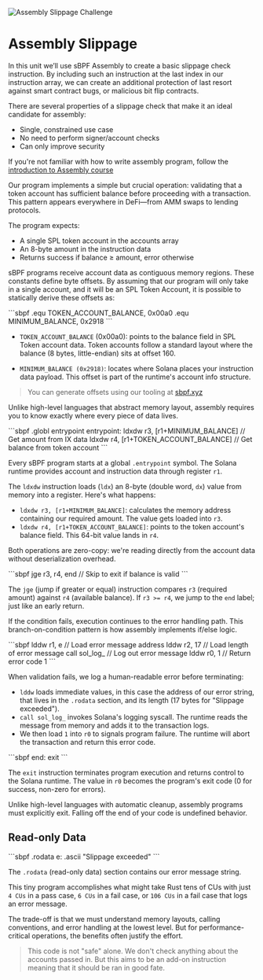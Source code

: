 
![Assembly Slippage Challenge](/graphics/challenge-banners/assembly-slippage.png)

# Assembly Slippage

In this unit we’ll use sBPF Assembly to create a basic slippage check instruction. By including such an instruction at the last index in our instruction array, we can create an additional protection of last resort against smart contract bugs, or malicious bit flip contracts.

There are several properties of a slippage check that make it an ideal candidate for assembly:

- Single, constrained use case
- No need to perform signer/account checks
- Can only improve security

If you're not familiar with how to write assembly program, follow the [introduction to Assembly course](en/courses/introduction-to-assembly)

<ArticleSection name="Program Design" id="program-design" level="h2" />

Our program implements a simple but crucial operation: validating that a token account has sufficient balance before proceeding with a transaction. This pattern appears everywhere in DeFi—from AMM swaps to lending protocols.

The program expects:
- A single SPL token account in the accounts array
- An 8-byte amount in the instruction data
- Returns success if balance ≥ amount, error otherwise

<ArticleSection name="Memory Offsets" id="memory-offsets" level="h2" />

sBPF programs receive account data as contiguous memory regions. These constants define byte offsets. By assuming that our program will only take in a single account, and it will be an SPL Token Account, it is possible to statically derive these offsets as:

<Codeblock lang="sbpf">
```sbpf
.equ TOKEN_ACCOUNT_BALANCE, 0x00a0
.equ MINIMUM_BALANCE, 0x2918
```
</Codeblock>

- `TOKEN_ACCOUNT_BALANCE` (0x00a0): points to the balance field in SPL Token account data. Token accounts follow a standard layout where the balance (8 bytes, little-endian) sits at offset 160.

- `MINIMUM_BALANCE (0x2918)`: locates where Solana places your instruction data payload. This offset is part of the runtime's account info structure.

> You can generate offsets using our tooling at [sbpf.xyz](https://sbpf.xyz)

Unlike high-level languages that abstract memory layout, assembly requires you to know exactly where every piece of data lives.

<ArticleSection name="Entrypoint and Initial Validation" id="entrypoint-and-validations" level="h2" />

<Codeblock lang="sbpf">
```sbpf
.globl entrypoint
entrypoint:
    ldxdw r3, [r1+MINIMUM_BALANCE]      // Get amount from IX data
    ldxdw r4, [r1+TOKEN_ACCOUNT_BALANCE] // Get balance from token account
```
</Codeblock>

Every sBPF program starts at a global `.entrypoint` symbol. The Solana runtime provides account and instruction data through register `r1`.

The `ldxdw` instruction loads (`ldx`) an 8-byte (double word, `dx`) value from memory into a register. Here's what happens:
- `ldxdw r3, [r1+MINIMUM_BALANCE]`: calculates the memory address containing our required amount. The value gets loaded into `r3`.
- `ldxdw r4, [r1+TOKEN_ACCOUNT_BALANCE]`: points to the token account's balance field. This 64-bit value lands in `r4`.

Both operations are zero-copy: we're reading directly from the account data without deserialization overhead.

<ArticleSection name="Conditional Logic and Branching" id="conditional-logic-and-branching" level="h2" />

<Codeblock lang="sbpf">
```sbpf
jge r3, r4, end         // Skip to exit if balance is valid
```
</Codeblock>


The `jge` (jump if greater or equal) instruction compares `r3` (required amount) against `r4` (available balance). If `r3 >= r4`, we jump to the `end` label; just like an early return.

If the condition fails, execution continues to the error handling path. This branch-on-condition pattern is how assembly implements if/else logic.

<ArticleSection name="Error Handling and Logging" id="error-handling-and-logging" level="h2" />

<Codeblock lang="sbpf">
```sbpf
lddw r1, e              // Load error message address
lddw r2, 17             // Load length of error message  
call sol_log_           // Log out error message
lddw r0, 1              // Return error code 1
```
</Codeblock>

When validation fails, we log a human-readable error before terminating:
- `lddw` loads immediate values, in this case the address of our error string, that lives in the `.rodata` section, and its length (17 bytes for "Slippage exceeded").
- `call sol_log_` invokes Solana's logging syscall. The runtime reads the message from memory and adds it to the transaction logs.
- We then load `1` into `r0` to signals program failure. The runtime will abort the transaction and return this error code.

<ArticleSection name="Program Termination" id="program-termination" level="h2" />

<Codeblock lang="sbpf">
```sbpf
end:
    exit
```
</Codeblock>

The `exit` instruction terminates program execution and returns control to the Solana runtime. The value in `r0` becomes the program's exit code (0 for success, non-zero for errors).

Unlike high-level languages with automatic cleanup, assembly programs must explicitly exit. Falling off the end of your code is undefined behavior.

## Read-only Data

<Codeblock lang="sbpf">
```sbpf
.rodata
    e: .ascii "Slippage exceeded"
```
</Codeblock>

The `.rodata` (read-only data) section contains our error message string.

<ArticleSection name="Conclusion" id="conclusion" level="h2" />
  
This tiny program accomplishes what might take Rust tens of CUs with just `4 CUs` in a pass case, `6 CUs` in a fail case, or `106 CUs` in a fail case that logs an error message.

The trade-off is that we must understand memory layouts, calling conventions, and error handling at the lowest level. But for performance-critical operations, the benefits often justify the effort.

> This code is not "safe" alone. We don't check anything about the accounts passed in. But this aims to be an add-on instruction meaning that it should be ran in good fate.
